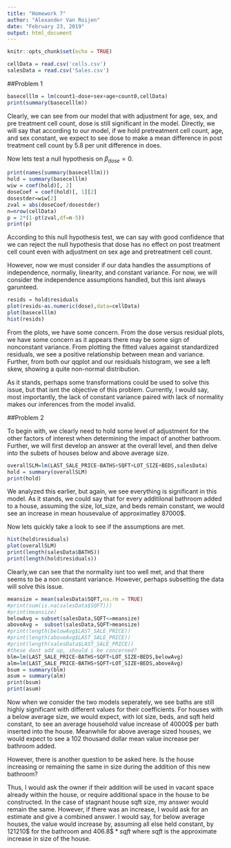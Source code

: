 ```yaml
---
title: "Homework 7"
author: "Alexander Van Roijen"
date: "February 23, 2019"
output: html_document
---
```


```r
knitr::opts_chunk$set(echo = TRUE)
```

```r
cellData = read.csv('cells.csv')
salesData = read.csv('Sales.csv')
```

##Problem 1

```r
basecelllm = lm(count1~dose+sex+age+count0,cellData)
print(summary(basecelllm))
```

Clearly, we can see from our model that with adjustment for age, sex, and pre treatment cell count, dose is still significant in the model. Directly, we will say that according to our model, if we hold pretreatment cell count, age, and sex constant, we expect to see dose to make a mean difference in post treatment cell count by 5.8 per unit difference in does.

Now lets test a null hypothesis on $\beta_{dose} = 0$.

```r
print(names(summary(basecelllm)))
hold = summary(basecelllm)
wiw = coef(hold)[, 2]
doseCoef = coef(hold)[, 1][2]
dosestder=wiw[2]
zval = abs(doseCoef/dosestder)
n=nrow(cellData)
p = 2*(1-pt(zval,df=n-5))
print(p)
```

According to this null hypothesis test, we can say with good confidence that we can reject the null hypothesis that dose has no effect on post treatment cell count even with adjustment on sex age and pretreatment cell count. 

However, now we must consider if our data handles the assumptions of independence, normaliy, linearity, and constant variance.
For now, we will consider the independence assumptions handled, but this isnt always garunteed.

```r
resids = hold$residuals
plot(resids~as.numeric(dose),data=cellData)
plot(basecelllm)
hist(resids)
```

From the plots, we have some concern. From the dose versus residual plots, we have some concern as it appears there may be some sign of nonconstant variance. From plotting the fitted values against standardized residuals, we see a positive relationship between mean and variance. Further, from both our qqplot and our residuals histogram, we see a left skew, showing a quite non-normal distribution.

As it stands, perhaps some transformations could be used to solve this issue, but that isnt the objective of this problem. Currently, I would say, most importantly, the lack of constant variance paired with lack of normality makes our inferences from the model invalid.

##Problem 2


To begin with, we clearly need to hold some level of adjustment for the other factors of interest when determining the impact of another bathroom. Further, we will first develop an answer at the overall level, and then delve into the subets of houses below and above average size.

```r
overallSLM=lm(LAST_SALE_PRICE~BATHS+SQFT+LOT_SIZE+BEDS,salesData)
hold = summary(overallSLM)
print(hold)
```

We analyzed this earlier, but again, we see everything is significant in this model. As it stands, we could say that for every additilonal bathroom added to a house, assuming the size, lot_size, and beds remain constant, we would see an increase in mean housevalue of approximatley 87000$.

Now lets quickly take a look to see if the assumptions are met.

```r
hist(hold$residuals)
plot(overallSLM)
print(length(salesData$BATHS))
print(length(hold$residuals))

```

Clearly,we can see that the normality isnt too well met, and that there seems to be a non constant variance. However, perhaps subsetting the data will solve this issue.

```r
meansize = mean(salesData$SQFT,na.rm = TRUE)
#print(sum(is.na(salesData$SQFT)))
#print(meansize)
belowAvg = subset(salesData,SQFT<=meansize)
aboveAvg =  subset(salesData,SQFT>meansize)
#print(length(belowAvg$LAST_SALE_PRICE))
#print(length(aboveAvg$LAST_SALE_PRICE))
#print(length(salesData$LAST_SALE_PRICE))
#these dont add up, should i be concerned?
blm=lm(LAST_SALE_PRICE~BATHS+SQFT+LOT_SIZE+BEDS,belowAvg)
alm=lm(LAST_SALE_PRICE~BATHS+SQFT+LOT_SIZE+BEDS,aboveAvg)
bsum = summary(blm)
asum = summary(alm)
print(bsum)
print(asum)

```

Now when we consider the two models seperately, we see baths are still highly significant with different values for their coefficients. For houses with a below average size, we would expect, with lot size, beds, and sqft held constant, to see an average household value increase of 40000\$ per bath inserted into the house. Meanwhile for above average sized houses, we would expect to see a 102 thousand dollar mean value increase per bathroom added.

However, there is another question to be asked here. Is the house increasing or remaining the same in size during the addition of this new bathroom? 

Thus, I would ask the owner if their addition will be used in vacant space already within the house, or require additional space in the house to be constructed. In the case of stagnant house sqft size, my answer would remain the same. However, if there was an increase, I would ask for an estimate and give a combined answer. I would say, for below average houses, the value would increase by, assuming all else held constant, by 121210\$ for the bathroom and $406.8 \$ * sqft$ where $sqft$ is the approximate increase in size of the house.































